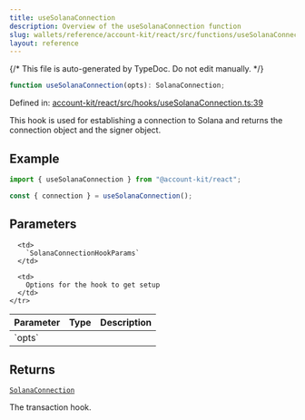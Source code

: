 ```yaml
---
title: useSolanaConnection
description: Overview of the useSolanaConnection function
slug: wallets/reference/account-kit/react/src/functions/useSolanaConnection
layout: reference
---
```


{/* This file is auto-generated by TypeDoc. Do not edit manually. */}

```ts
function useSolanaConnection(opts): SolanaConnection;
```

Defined in: [account-kit/react/src/hooks/useSolanaConnection.ts:39](https://github.com/alchemyplatform/aa-sdk/blob/9f926c402d1661309abbf8eae8431e52e8c5e53f/account-kit/react/src/hooks/useSolanaConnection.ts#L39)

This hook is used for establishing a connection to Solana and returns the connection object and the signer object.

## Example

```ts twoslash
import { useSolanaConnection } from "@account-kit/react";

const { connection } = useSolanaConnection();
```

## Parameters

<table>
  <thead>
    <tr>
      <th align="left">Parameter</th>
      <th align="left">Type</th>
      <th align="left">Description</th>
    </tr>
  </thead>

  <tbody>
    <tr>
      <td>
        `opts`
      </td>

      <td>
        `SolanaConnectionHookParams`
      </td>

      <td>
        Options for the hook to get setup
      </td>
    </tr>

  </tbody>
</table>

## Returns

[`SolanaConnection`](../interfaces/SolanaConnection.mdx)

The transaction hook.
